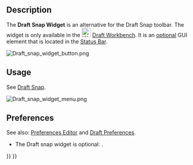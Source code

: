 <languages/>
<translate>

<!--T:1-->
{{Docnav
|[[Draft_Scale_Widget|Scale Widget]]
|[[Draft_Snap|Snap]]
|[[Draft_Workbench|Draft]]
|IconL=
|IconR=
|IconC=Workbench_Draft.svg
}}

</translate>
{{TOCright}}
<translate>

==Description== <!--T:3-->

<!--T:4-->
The '''Draft Snap Widget''' is an alternative for the Draft Snap toolbar. The widget is only available in the [[Image:Workbench_Draft.svg|24px]] [[Draft_Workbench|Draft Workbench]]. It is an [[#Preferences|optional]] GUI element that is located in the [[Status_Bar|Status Bar]].

</translate>
[[Image:Draft_snap_widget_button.png]]
<translate>
<!--T:5-->
{{Caption|The Draft Snap Widget}}

==Usage== <!--T:6-->

<!--T:7-->
See [[Draft_Snap|Draft Snap]].

</translate>
[[Image:Draft_snap_widget_menu.png]]
<translate>
<!--T:8-->
{{Caption|The menu of the widget}}

==Preferences== <!--T:9-->

<!--T:10-->
See also: [[Preferences_Editor|Preferences Editor]] and [[Draft_Preferences|Draft Preferences]].

<!--T:11-->
* The Draft snap widget is optional: {{MenuCommand|Edit → Preferences → Draft → Interface → Show the Draft Snap Widget in the Draft Workbench}}.


<!--T:12-->
{{Docnav
|[[Draft_Scale_Widget|Scale Widget]]
|[[Draft_Snap|Snap]]
|[[Draft_Workbench|Draft]]
|IconL=
|IconR=
|IconC=Workbench_Draft.svg
}}

</translate>
{{Draft Tools navi{{#translation:}}}}
{{Userdocnavi{{#translation:}}}}